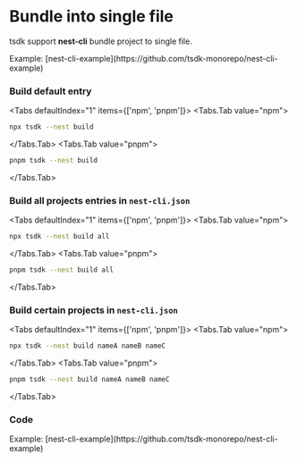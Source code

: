 # Bundle into single file


tsdk support **nest-cli** bundle project to single file.

<Callout emoji="">
  Example: [nest-cli-example](https://github.com/tsdk-monorepo/nest-cli-example)
</Callout>

### Build default entry

<Tabs defaultIndex="1" items={['npm', 'pnpm']}>
  <Tabs.Tab value="npm">

```zsh
npx tsdk --nest build
```

  </Tabs.Tab>
  <Tabs.Tab value="pnpm">

```zsh
pnpm tsdk --nest build
```

  </Tabs.Tab>
</Tabs>

### Build all projects entries in `nest-cli.json`

<Tabs defaultIndex="1" items={['npm', 'pnpm']}>
  <Tabs.Tab value="npm">

```zsh
npx tsdk --nest build all
```

  </Tabs.Tab>
  <Tabs.Tab value="pnpm">

```zsh
pnpm tsdk --nest build all
```

  </Tabs.Tab>
</Tabs>

### Build certain projects in `nest-cli.json`

<Tabs defaultIndex="1" items={['npm', 'pnpm']}>
  <Tabs.Tab value="npm">

```zsh
npx tsdk --nest build nameA nameB nameC
```

  </Tabs.Tab>
  <Tabs.Tab value="pnpm">

```zsh
pnpm tsdk --nest build nameA nameB nameC
```

  </Tabs.Tab>
</Tabs>

### Code

<Callout emoji="">
  Example: [nest-cli-example](https://github.com/tsdk-monorepo/nest-cli-example)
</Callout>
